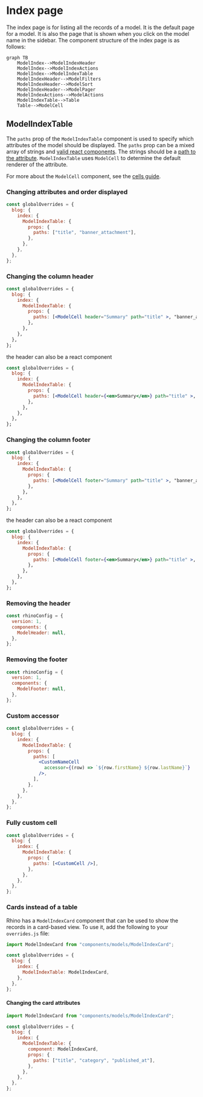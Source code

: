 # Index page

The index page is for listing all the records of a model. It is the default page for a model. It is also the page that is shown when you click on the model name in the sidebar. The component structure of the index page is as follows:

```mermaid
graph TB
    ModelIndex-->ModelIndexHeader
    ModelIndex-->ModelIndexActions
    ModelIndex-->ModelIndexTable
    ModelIndexHeader-->ModelFilters
    ModelIndexHeader-->ModelSort
    ModelIndexHeader-->ModelPager
    ModelIndexActions-->ModelActions
    ModelIndexTable-->Table
    Table-->ModelCell
```

## ModelIndexTable

The `paths` prop of the `ModelIndexTable` component is used to specify which attributes of the model should be displayed. The `paths` prop can be a mixed array of strings and [valid react components](https://react.dev/reference/react/isValidElement). The strings should be a [path to the attribute](../../concepts/models_attributes_paths). `ModelIndexTable` uses `ModelCell` to determine the default renderer of the attribute.

For more about the `ModelCell` component, see the [cells guide](cells).

### Changing attributes and order displayed

```jsx title="src/models/overrides.js"
const globalOverrides = {
  blog: {
    index: {
      ModelIndexTable: {
        props: {
          paths: ["title", "banner_attachment"],
        },
      },
    },
  },
};
```

### Changing the column header

```jsx title="src/models/overrides.js"
const globalOverrides = {
  blog: {
    index: {
      ModelIndexTable: {
        props: {
          paths: [<ModelCell header="Summary" path="title" >, "banner_attachment"],
        },
      },
    },
  },
};
```

the header can also be a react component

```jsx title="src/models/overrides.js"
const globalOverrides = {
  blog: {
    index: {
      ModelIndexTable: {
        props: {
          paths: [<ModelCell header={<em>Summary</em>} path="title" >, "banner_attachment"],
        },
      },
    },
  },
};
```

### Changing the column footer

```jsx title="src/models/overrides.js"
const globalOverrides = {
  blog: {
    index: {
      ModelIndexTable: {
        props: {
          paths: [<ModelCell footer="Summary" path="title" >, "banner_attachment"],
        },
      },
    },
  },
};
```

the header can also be a react component

```jsx title="src/models/overrides.js"
const globalOverrides = {
  blog: {
    index: {
      ModelIndexTable: {
        props: {
          paths: [<ModelCell footer={<em>Summary</em>} path="title" >, "banner_attachment"],
        },
      },
    },
  },
};
```

### Removing the header

```jsx title="src/rhino.config.js"
const rhinoConfig = {
  version: 1,
  components: {
    ModelHeader: null,
  },
};
```

### Removing the footer

```jsx title="src/rhino.config.js"
const rhinoConfig = {
  version: 1,
  components: {
    ModelFooter: null,
  },
};
```

### Custom accessor

```jsx
const globalOverrides = {
  blog: {
    index: {
      ModelIndexTable: {
        props: {
          paths: [
            <CustomNameCell
              accessor={(row) => `${row.firstName} ${row.lastName}`}
            />,
          ],
        },
      },
    },
  },
};
```

### Fully custom cell

```jsx
const globalOverrides = {
  blog: {
    index: {
      ModelIndexTable: {
        props: {
          paths: [<CustomCell />],
        },
      },
    },
  },
};
```

### Cards instead of a table

Rhino has a `ModelIndexCard` component that can be used to show the records in a card-based view. To use it, add the following to your `overrides.js` file:

```javascript
import ModelIndexCard from "components/models/ModelIndexCard";

const globalOverrides = {
  blog: {
    index: {
      ModelIndexTable: ModelIndexCard,
    },
  },
};
```

#### Changing the card attributes

```javascript
import ModelIndexCard from "components/models/ModelIndexCard";

const globalOverrides = {
  blog: {
    index: {
      ModelIndexTable: {
        component: ModelIndexCard,
        props: {
          paths: ["title", "category", "published_at"],
        },
      },
    },
  },
};
```
